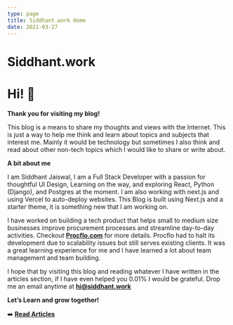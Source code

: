 ```yaml
---
type: page
title: Siddhant.work Home
date: 2021-03-27
---
```


# Siddhant.work

# Hi! 👋

**Thank you for visiting my blog!**


This blog is a means to share my thoughts and views with the Internet. This is just a way to help me think and learn about topics and subjects that interest me. Mainly it would be technology but sometimes I also think and read about other non-tech topics which I would like to share or write about.

**A bit about me**


I am Siddhant Jaiswal, I am a Full Stack Developer with a passion for thoughtful UI Design, Learning on the way, and exploring React, Python (Django), and Postgres at the moment. I am also working with next.js and using Vercel to auto-deploy websites. This Blog is built using Next.js and a starter theme, it is something new that I am working on.


I have worked on building a tech product that helps small to medium size businesses improve procurement processes and streamline day-to-day activities. Checkout [**Procflo.com**](https://procflo.com) for more details.
Procflo had to halt its development due to scalability issues but still serves existing clients. It was a great learning experience for me and I have learned a lot about team management and team building.

I hope that by visiting this blog and reading whatever I have written in the articles section, if I have even helped you 0.01% I would be grateful. Drop me an email anytime at [**hi@siddhant.work**](mailto:hi@siddhant.work)

**Let’s Learn and grow together!**

➡️ [**Read Articles**](/posts)